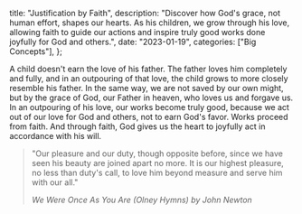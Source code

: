   title: "Justification by Faith",
  description: "Discover how God's grace, not human effort, shapes our hearts. As his children, we grow through his love, allowing faith to guide our actions and inspire truly good works done joyfully for God and others.",
  date: "2023-01-19",
  categories: ["Big Concepts"],
};

A child doesn't earn the love of his father. The father loves him completely and fully, and in an outpouring of that love, the child grows to more closely resemble his father. In the same way, we are not saved by our own might, but by the grace of God, our Father in heaven, who loves us and forgave us. In an outpouring of his love, our works become truly good, because we act out of our love for God and others, not to earn God's favor. Works proceed from faith. And through faith, God gives us the heart to joyfully act in accordance with his will.

> "Our pleasure and our duty, though opposite before, since we have seen his beauty are joined apart no more. It is our highest pleasure, no less than duty's call, to love him beyond measure and serve him with our all."
>
> <cite>*We Were Once As You Are (Olney Hymns)* by John Newton</cite>
